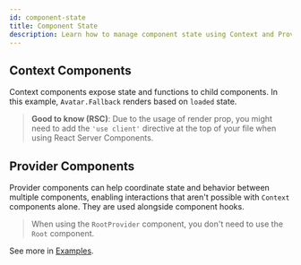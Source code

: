 ```yaml
---
id: component-state
title: Component State
description: Learn how to manage component state using Context and Provider components.
---
```


## Context Components

Context components expose state and functions to child components. In this example, `Avatar.Fallback` renders based on
`loaded` state.

<Example id="context" component="avatar" />

> **Good to know (RSC)**: Due to the usage of render prop, you might need to add the `'use client'` directive at the top
> of your file when using React Server Components.

## Provider Components

Provider components can help coordinate state and behavior between multiple components, enabling interactions that
aren't possible with `Context` components alone. They are used alongside component hooks.

<Example id="root-provider" component="accordion" />

> When using the `RootProvider` component, you don't need to use the `Root` component.

See more in [Examples](/examples/popover-selection).

